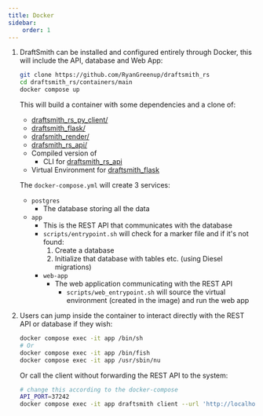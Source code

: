 ```yaml
---
title: Docker
sidebar:
    order: 1
---
```



<Steps>

1. DraftSmith can be installed and configured entirely through Docker,
this will include the API, database and Web App:

    ```bash
    git clone https://github.com/RyanGreenup/draftsmith_rs
    cd draftsmith_rs/containers/main
    docker compose up
    ```

    This will build a container with some dependencies and a clone of:

    <FileTree>

    - [draftsmith_rs_py_client/](https://github.com/RyanGreenup/draftsmith_rs_py_client)
    - [draftsmith_flask/](https://github.com/RyanGreenup/draftsmith_flask)
    - [drafsmith_render/](https://github.com/RyanGreenup/draftsmith_render)
    - [drafsmith_rs_api/](https://github.com/RyanGreenup/draftsmith_rs_api)

    </FileTree>

    - Compiled version of
        - CLI for [draftsmith_rs_api](https://github.com/RyanGreenup/draftsmith_rs_api)
    - Virtual Environment for [draftsmith_flask](https://github.com/RyanGreenup/draftsmith_flask)

    The `docker-compose.yml` will create 3 services:

    - `postgres`
        -  The database storing all the data
    - `app`
        - This is the REST API that communicates with the database
        - `scripts/entrypoint.sh` will check for a marker file and if it's not found:
            1. Create a database
            2. Initialize that database with tables etc. (using Diesel migrations)
        - `web-app`
            - The web application communicating with the REST API
                - `scripts/web_entrypoint.sh` will source the virtual environment (created in the image) and run the web app

2. Users can jump inside the container to interact directly with the REST API or database if they wish:

    ```bash
    docker compose exec -it app /bin/sh
    # Or
    docker compose exec -it app /bin/fish
    docker compose exec -it app /usr/sbin/nu
    ```

    Or call the client without forwarding the REST API to the system:

    ```bash
    # change this according to the docker-compose
    API_PORT=37242
    docker compose exec -it app draftsmith client --url 'http://localhost:'$API_PORT notes tree | jq
    ```
</Steps>


